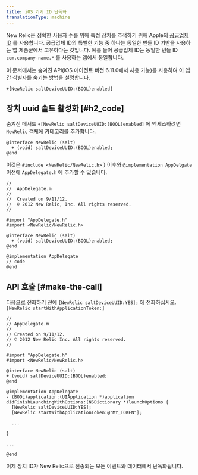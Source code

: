 ```yaml
---
title: iOS 기기 ID 난독화
translationType: machine
---
```


New Relic은 정확한 사용자 수를 위해 특정 장치를 추적하기 위해 Apple의 [공급업체 ID](https://developer.apple.com/documentation/uikit/uidevice/1620059-identifierforvendor) 를 사용합니다. 공급업체 ID의 특별한 기능 중 하나는 동일한 번들 ID 기반을 사용하는 앱 제품군에서 고유하다는 것입니다. 예를 들어 공급업체 ID는 동일한 번들 ID `com.company-name.*` 를 사용하는 앱에서 동일합니다.

이 문서에서는 숨겨진 API(iOS 에이전트 버전 6.11.0에서 사용 가능)를 사용하여 이 앱 간 식별자를 숨기는 방법을 설명합니다.

```
+[NewRelic saltDeviceUUID:(BOOL)enabled]
```

## 장치 uuid 솔트 활성화 [#h2_code]

숨겨진 메서드 `+[NewRelic saltDeviceUUID:(BOOL)enabled]` 에 액세스하려면 `NewRelic` 객체에 카테고리를 추가합니다.

```
@interface NewRelic (salt)
  + (void) saltDeviceUUID:(BOOL)enabled;
@end
```

이것은 `#include <NewRelic/NewRelic.h>` } 이후와 `@implementation AppDelgate` 이전에 `AppDelegate.h` 에 추가할 수 있습니다.

```
//
//  AppDelegate.m
// 
//  Created on 9/11/12.
//  © 2012 New Relic, Inc. All rights reserved.
//

#import "AppDelegate.h"
#import <NewRelic/NewRelic.h>

@interface NewRelic (salt) 
  + (void) saltDeviceUUID:(BOOL)enabled;
@end

@implementation AppDelegate
// code 
@end
```

## API 호출 [#make-the-call]

다음으로 전화하기 전에 `[NewRelic saltDeviceUUID:YES];` 에 전화하십시오. `[NewRelic startWithApplicationToken:]`

```
// 
// AppDelegate.m 
// 
// Created on 9/11/12. 
// © 2012 New Relic Inc. All rights reserved. 
//

#import "AppDelegate.h"
#import <NewRelic/NewRelic.h>

@interface NewRelic (salt)
+ (void) saltDeviceUUID:(BOOL)enabled;
@end

@implementation AppDelegate
- (BOOL)application:(UIApplication *)application didFinishLaunchingWithOptions:(NSDictionary *)launchOptions {
  [NewRelic saltDeviceUUID:YES];
  [NewRelic startWithApplicationToken:@"MY_TOKEN"];

  ...

}

...

@end
```

이제 장치 ID가 New Relic으로 전송되는 모든 이벤트와 데이터에서 난독화됩니다.